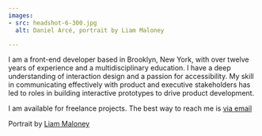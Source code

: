 ```yaml
---
images: 
- src: headshot-6-300.jpg
  alt: Daniel Arcé, portrait by Liam Maloney

---
```


I am a front-end developer based in Brooklyn, New York, with over twelve years of experience and a multidisciplinary education. I have a deep understanding of interaction design and a passion for accessibility. My skill in communicating effectively with product and executive stakeholders has led to roles in building interactive prototypes to drive product development.

I am available for freelance projects. The best way to reach me is <a href="mailto:daniel.arce@gmail.com">via email</a>

Portrait by [Liam Maloney](https://www.liammaloneyphotos.com/)
